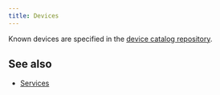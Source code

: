 ---
title: Devices
---



<DeviceSpecificationList count={20} shuffle={true} />

Known devices are specified in the [device catalog repository](/spec/device-catalog).


## See also

* [Services](/tools/services)
